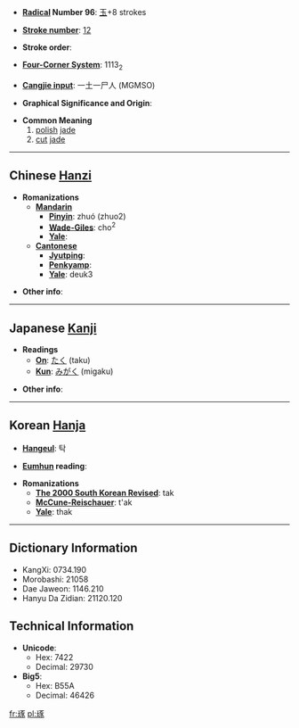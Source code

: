 * '''[[Wiktionary:Chinese radical index| Radical]] Number 96''': [[Wiktionary:Chinese radical index 玉|玉]]+8 strokes

* '''[[Wiktionary:Chinese total strokes index|Stroke number]]''': [[Wiktionary:Chinese total strokes index 12|12]]

* '''Stroke order''': 

* '''[[Wiktionary:Chinese four corner index|Four-Corner System]]''': 1113<sub>2</sub>

* '''[[Wiktionary:Chinese Cangjie index|Cangjie input]]''': 一土一尸人 (MGMSO)

* '''Graphical Significance and Origin''': 

* '''Common Meaning'''
*#[[polish]] [[jade]]
*# [[cut]] [[jade]]

----

== Chinese [[Hanzi]] ==

* '''Romanizations'''
** '''[[Mandarin]]'''
*** '''[[Pinyin]]''': zhuó (zhuo2)
*** '''[[Wade-Giles]]''': cho<sup>2</sup>
*** '''[[Yale]]''': 
** '''[[Cantonese]]'''
*** '''[[Jyutping]]''':
*** '''[[Penkyamp]]''': 
*** '''[[Yale]]''': deuk3

* '''Other info''': 

----

== Japanese [[Kanji]] ==

* '''Readings'''
** '''[[On]]''': [[たく]] (taku)
** '''[[Kun]]''': [[みがく]] (migaku)

* '''Other info''':  

----

== Korean [[Hanja]] ==

* '''[[Hangeul]]''': 탁

* '''[[Eumhun]] reading''': 

* '''Romanizations'''
** '''[[The 2000 South Korean Revised Romanization|The 2000 South Korean Revised]]''': tak
** '''[[McCune-Reischauer]]''': t'ak
** '''[[Yale]]''': thak

----

== Dictionary Information ==

* KangXi: 0734.190
* Morobashi: 21058
* Dae Jaweon: 1146.210
* Hanyu Da Zidian: 21120.120

== Technical Information ==

* '''Unicode''':
** Hex: 7422
** Decimal: 29730
* '''Big5''':
** Hex: B55A
** Decimal: 46426

[[fr:琢]]
[[pl:琢]]